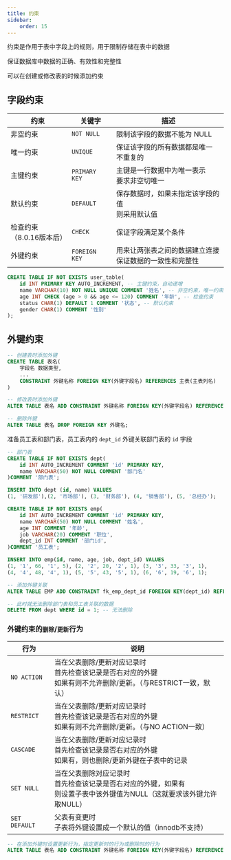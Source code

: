 ```yaml
---
title: 约束
sidebar:
    order: 15
---
```


约束是作用于表中字段上的规则，用于限制存储在表中的数据

保证数据库中数据的正确、有效性和完整性

可以在创建或修改表的时候添加约束

## 字段约束

| 约束                           | 关键字        | 描述                                                        |
| ------------------------------ | ------------- | ----------------------------------------------------------- |
| 非空约束                       | `NOT NULL`    | 限制该字段的数据不能为 NULL                                 |
| 唯一约束                       | `UNIQUE`      | 保证该字段的所有数据都是唯一<br/>不重复的                   |
| 主键约束                       | `PRIMARY KEY` | 主键是一行数据中为唯一表示<br/>要求非空切唯一               |
| 默认约束                       | `DEFAULT`     | 保存数据时，如果未指定该字段的值<br/>则采用默认值           |
| 检查约束<br />（8.0.16版本后） | `CHECK`       | 保证字段满足某个条件                                        |
| 外键约束                       | `FOREIGN KEY` | 用来让两张表之间的数据建立连接<br/>保证数据的一致性和完整性 |

```sql "PRIMARY KEY" "NOT NULL" "UNIQUE" "CHECK (age > 0 && age <= 120)" "DEFAULT 1"
CREATE TABLE IF NOT EXISTS user_table(
    id INT PRIMARY KEY AUTO_INCREMENT, -- 主键约束，自动递增
    name VARCHAR(10) NOT NULL UNIQUE COMMENT '姓名', -- 非空约束，唯一约束
    age INT CHECK (age > 0 && age <= 120) COMMENT '年龄', -- 检查约束
    status CHAR(1) DEFAULT 1 COMMENT '状态', -- 默认约束
    gender CHAR(1) COMMENT '性别'
);
```

## 外键约束

```sql
-- 创建表时添加外键
CREATE TABLE 表名(
    字段名 数据类型,
    ...
    CONSTRAINT 外键名称 FOREIGN KEY(外键字段名) REFERENCES 主表(主表列名)
)

-- 修改表时添加外键
ALTER TABLE 表名 ADD CONSTRAINT 外键名称 FOREIGN KEY(外键字段名) REFERENCES 主表(主表列明);

-- 删除外键
ALTER TABLE 表名 DROP FOREIGN KEY 外键名;
```

准备员工表和部门表，员工表内的 `dept_id` 外键关联部门表的 `id` 字段

```sql {23}
-- 部门表
CREATE TABLE IF NOT EXISTS dept(
    id INT AUTO_INCREMENT COMMENT 'id' PRIMARY KEY,
    name VARCHAR(50) NOT NULL COMMENT '部门名'
)COMMENT '部门表';

INSERT INTO dept (id, name) VALUES
(1, '研发部'),(2, '市场部'), (3, '财务部'), (4, '销售部'), (5, '总经办');

CREATE TABLE IF NOT EXISTS emp(
    id INT AUTO_INCREMENT COMMENT 'id' PRIMARY KEY,
    name VARCHAR(50) NOT NULL COMMENT '姓名',
    age INT COMMENT '年龄',
    job VARCHAR(20) COMMENT '职位',
    dept_id INT COMMENT '部门id',
)COMMENT '员工表';

INSERT INTO emp(id, name, age, job, dept_id) VALUES
(1, '1', 66, '1', 5), (2, '2', 20, '2', 1), (3, '3', 33, '3', 1),
(4, '4', 48, '4', 1), (5, '5', 43, '5', 1), (6, '6', 19, '6', 1);

-- 添加外键关联
ALTER TABLE EMP ADD CONSTRAINT fk_emp_dept_id FOREIGN KEY(dept_id) REFERENCES dept(id);

-- 此时就无法删除部门表和员工表关联的数据
DELETE FROM dept WHERE id = 1; -- 无法删除
```

### 外键约束的`删除`/`更新`行为

| 行为          | 说明                                                                                                                         |
| ------------- | ---------------------------------------------------------------------------------------------------------------------------- |
| `NO ACTION`   | 当在父表删除/更新对应记录时<br/>首先检查该记录是否右对应的外键<br/>如果有则不允许删除/更新。（与RESTRICT一致，默认）         |
| `RESTRICT`    | 当在父表删除/更新对应记录时<br/>首先检查该记录是否右对应的外键<br/>如果有则不允许删除/更新。（与NO ACTION一致）              |
| `CASCADE`     | 当在父表删除/更新对应记录时<br/>首先检查该记录是否右对应的外键<br/>如果有，则也删除/更新外键在子表中的记录                   |
| `SET NULL`    | 当在父表删除对应记录时<br/>首先检查该记录是否右对应的外键，如果有<br/>则设置子表中该外键值为NULL（这就要求该外键允许取NULL） |
| `SET DEFAULT` | 父表有变更时<br/>子表将外键设置成一个默认的值（innodb不支持）                                                                |

```sql "ON UPDATE CASCADE ON DELETE CASCADE"
-- 在添加外键时设置更新行为，指定更新时的行为或删除时的行为
ALTER TABLE 表名 ADD CONSTRAINT 外键名称 FOREIGN KEY(外键字段名) REFERENCES 主表(主表列明) ON UPDATE CASCADE ON DELETE CASCADE;
```
